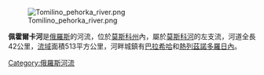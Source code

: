{{unreferenced|time=2013-12-03T11:30:30+00:00}}
[[File:Tomilino_pehorka_river.png|right]]

'''佩霍爾卡河'''是[[俄羅斯|俄羅斯]]的河流，位於[[莫斯科州|莫斯科州]]內，屬於[[莫斯科河|莫斯科河]]的左支流，河道全長42公里，[[流域|流域]]面積513平方公里，河畔城鎮有[[巴拉希哈|巴拉希哈]]和[[熱列茲諾多羅日內|熱列茲諾多羅日內]]。

{{Coord|display=title|55|48|15|N|37|56|50|E}}
{{Russia-geo-stub}}

[[Category:俄羅斯河流|Category:俄羅斯河流]]